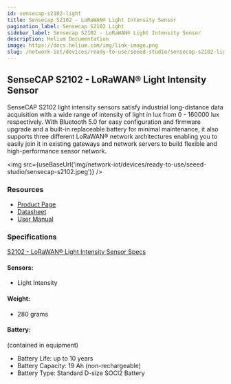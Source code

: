 ```yaml
---
id: sensecap-s2102-light
title: Sensecap S2102 - LoRaWAN® Light Intensity Sensor
pagination_label: Sensecap S2102 Light
sidebar_label: Sensecap S2102 - LoRaWAN® Light Intensity Sensor
description: Helium Documentation
image: https://docs.helium.com/img/link-image.png
slug: /network-iot/devices/ready-to-use/seeed-studio/sensecap-s2102-light
---
```



## SenseCAP S2102 - LoRaWAN® Light Intensity Sensor

SenseCAP S2102 light intensity sensors satisfy industrial long-distance data acquisition with a wide
range of intensity of light in lux from 0 - 160000 lux respectively. With Bluetooth 5.0 for easy
configuration and firmware upgrade and a built-in replaceable battery for minimal maintenance, it
also supports three different LoRaWAN® network architectures enabling you to easily join it in
existing gateways and network servers to build flexible and high-performance sensor network.

<img src={useBaseUrl('img/network-iot/devices/ready-to-use/seeed-studio/sensecap-s2102.jpeg')} />

### Resources

- [Product Page](https://www.seeedstudio.com/SenseCAP-S2102-LoRaWAN-Light-Intensity-Sensor-p-5355.html)
- [Datasheet](https://drive.google.com/file/d/1HfZMCDgKOhgWbJDyBI8cY4T2JVEOh9fF/view?usp=sharing)
- [User Manual](https://drive.google.com/file/d/1Jq9Nigpjzda6mw9a20I6FHBEfS25PdAA/view?usp=sharing)

### Specifications

[S2102 - LoRaWAN® Light Intensity Sensor Specs](https://drive.google.com/file/d/1HfZMCDgKOhgWbJDyBI8cY4T2JVEOh9fF/view)

#### Sensors:

- Light Intensity

#### Weight:

- 280 grams

#### Battery:

(contained in equipment)

- Battery Life: up to 10 years
- Battery Capacity: 19 Ah (non-rechargeable)
- Battery Type: Standard D-size SOCl2 Battery
